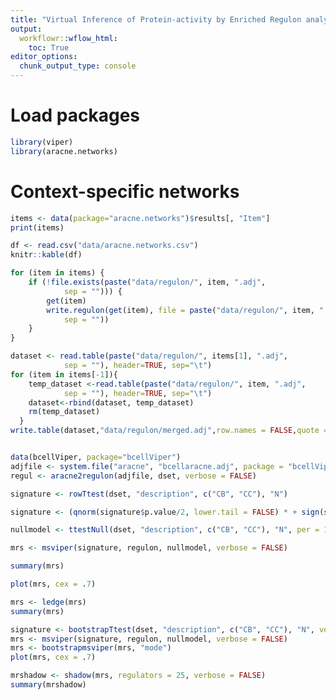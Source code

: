 ```yaml
---
title: "Virtual Inference of Protein-activity by Enriched Regulon analysis"
output:
  workflowr::wflow_html:
    toc: True
editor_options:
  chunk_output_type: console
---
```


# Load packages
```r
library(viper)
library(aracne.networks)
```

# Context-specific networks
```r
items <- data(package="aracne.networks")$results[, "Item"]
print(items)
```

```r
df <- read.csv("data/aracne.networks.csv")
knitr::kable(df)
```

```r
for (item in items) {
    if (!file.exists(paste("data/regulon/", item, ".adj",
            sep = ""))) {
        get(item)
        write.regulon(get(item), file = paste("data/regulon/", item, ".adj",
            sep = ""))
    }
}
```

```r
dataset <- read.table(paste("data/regulon/", items[1], ".adj",
            sep = ""), header=TRUE, sep="\t")
for (item in items[-1]){
    temp_dataset <-read.table(paste("data/regulon/", item, ".adj",
            sep = ""), header=TRUE, sep="\t")
    dataset<-rbind(dataset, temp_dataset)
    rm(temp_dataset)
  }
write.table(dataset,"data/regulon/merged.adj",row.names = FALSE,quote = FALSE)
```


```r
```


```r
data(bcellViper, package="bcellViper")
adjfile <- system.file("aracne", "bcellaracne.adj", package = "bcellViper")
regul <- aracne2regulon(adjfile, dset, verbose = FALSE)
```

```r
signature <- rowTtest(dset, "description", c("CB", "CC"), "N")
```

```r
signature <- (qnorm(signature$p.value/2, lower.tail = FALSE) * + sign(signature$statistic))[, 1]
```

```r
nullmodel <- ttestNull(dset, "description", c("CB", "CC"), "N", per = 1000, repos = TRUE, verbose = FALSE)
```

```r
mrs <- msviper(signature, regulon, nullmodel, verbose = FALSE)
```

```r
summary(mrs)
```

```r
plot(mrs, cex = .7)
```

```r
mrs <- ledge(mrs)
summary(mrs)
```

```r
signature <- bootstrapTtest(dset, "description", c("CB", "CC"), "N", verbose = FALSE)
mrs <- msviper(signature, regulon, nullmodel, verbose = FALSE)
mrs <- bootstrapmsviper(mrs, "mode")
plot(mrs, cex = .7)
```

```r
mrshadow <- shadow(mrs, regulators = 25, verbose = FALSE)
summary(mrshadow)
```

